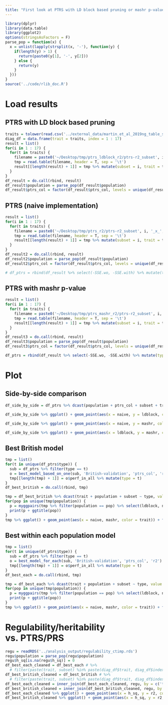 ```yaml
---
title: "First look at PTRS with LD block based pruning or mashr p-value"
---
```


```r
library(dplyr)
library(data.table)
library(ggplot2)
options(stringsAsFactors = F)
parse_pop = function(x) {
  x = unlist(lapply(strsplit(x, '-'), function(y) {
    if(length(y) > 1) {
      return(paste0(y[1], '-', y[2]))
    } else {
      return(y)
    }
  }))
}
source('../code/rlib_doc.R')
```

# Load results

## PTRS with LD block based pruning

```r
traits = tolower(read.csv('../external_data/martin_et_al_2019ng_table_s6.csv')$Trait)
diag_df = data.frame(trait = traits, index = 1 : 17)
result = list()
for(i in 1 : 17) {
  for(t in traits) {
    filename = paste0('~/Desktop/tmp/ptrs_ldblock_r2/ptrs-r2_subset', i, '_x_', t, '.txt')
    tmp = read.table(filename, header = T, sep = '\t')
    result[[length(result) + 1]] = tmp %>% mutate(subset = i, trait = t)
  }
}
df_result = do.call(rbind, result)
df_result$population = parse_pop(df_result$population)
df_result$ptrs_col = factor(df_result$ptrs_col, levels = unique(df_result$ptrs_col))
```

## PTRS (naive implementation)

```r
result = list()
for(i in 1 : 17) {
  for(t in traits) {
    filename = paste0('~/Desktop/tmp/ptrs_r2/ptrs-r2_subset', i, '_x_', t, '.txt')
    tmp = read.table(filename, header = T, sep = '\t')
    result[[length(result) + 1]] = tmp %>% mutate(subset = i, trait = t)
  }
}
df_result2 = do.call(rbind, result)
df_result2$population = parse_pop(df_result$population)
df_result2$ptrs_col = factor(df_result$ptrs_col, levels = unique(df_result$ptrs_col))

# df_ptrs = rbind(df_result %>% select(-SSE.wo, -SSE.with) %>% mutate(type = 'ldblock'), df_result2 %>% mutate(type = 'naive'))
```

## PTRS with mashr p-value

```r
result = list()
for(i in 1 : 17) {
  for(t in traits) {
    filename = paste0('~/Desktop/tmp/ptrs_mashr_r2/ptrs-r2_subset', i, '_x_', t, '.txt')
    tmp = read.table(filename, header = T, sep = '\t')
    result[[length(result) + 1]] = tmp %>% mutate(subset = i, trait = t)
  }
}
df_result3 = do.call(rbind, result)
df_result3$population = parse_pop(df_result$population)
df_result3$ptrs_col = factor(df_result$ptrs_col, levels = unique(df_result$ptrs_col))

df_ptrs = rbind(df_result %>% select(-SSE.wo, -SSE.with) %>% mutate(type = 'ldblock'), df_result2 %>% mutate(type = 'naive'), df_result3 %>% select(-SSE.wo, -SSE.with) %>% mutate(type = 'mashr'))
```

# Plot

## Side-by-side comparison

```r
df_side_by_side = df_ptrs %>% dcast(population + ptrs_col + subset + trait ~ type, value.var = 'r2')
```

```r
df_side_by_side %>% ggplot() + geom_point(aes(x = naive, y = ldblock, color = ptrs_col), alpha = .5) + facet_grid(trait~population, scales = 'free') + geom_abline(slope = 1, intercept = 0)
```

```r
df_side_by_side %>% ggplot() + geom_point(aes(x = naive, y = mashr, color = ptrs_col), alpha = .5) + facet_grid(trait~population, scales = 'free') + geom_abline(slope = 1, intercept = 0)
```

```r
df_side_by_side %>% ggplot() + geom_point(aes(x = ldblock, y = mashr, color = ptrs_col), alpha = .5) + facet_grid(trait~population, scales = 'free') + geom_abline(slope = 1, intercept = 0)
```

## Best British model

```r
tmp = list()
for(t in unique(df_ptrs$type)) {
  sub = df_ptrs %>% filter(type == t)
  o = best_model_based_on_one(sub, 'British-validation', 'ptrs_col', 'r2')
  tmp[[length(tmp) + 1]] = o$perf_in_all %>% mutate(type = t)
}
df_best_british = do.call(rbind, tmp)
```

```r
tmp = df_best_british %>% dcast(trait + population + subset ~ type, value.var = 'r2') # %>% mutate(diff = ldblock - naive) %>% ggplot() + geom_boxplot(aes(x = trait, y = diff, color = population)) + theme(legend.position = 'bottom', axis.text.x = element_text(angle = 90, vjust = 0.5, hjust = 1))# + scale_y_log10()
for(pop in unique(tmp$population)) {
  p = myggpairs(tmp %>% filter(population == pop) %>% select(ldblock, naive, mashr), tmp %>% filter(population == pop) %>% pull(trait)) + geom_abline(slope = 1, intercept = 0)
  print(p + ggtitle(pop))
}
tmp %>% ggplot() + geom_point(aes(x = naive, mashr, color = trait)) + facet_wrap(~population, scales = 'free') + geom_abline(slope = 1, intercept = 0)
```

## Best within each population model

```r
tmp = list()
for(t in unique(df_ptrs$type)) {
  sub = df_ptrs %>% filter(type == t)
  o = best_model_for_each(sub, 'British-validation', 'ptrs_col', 'r2')
  tmp[[length(tmp) + 1]] = o$perf_in_all %>% mutate(type = t)
}
df_best_each = do.call(rbind, tmp)
```

```r
tmp = df_best_each %>% dcast(trait + population + subset ~ type, value.var = 'r2') # %>% mutate(diff = ldblock - naive) %>% ggplot() + geom_boxplot(aes(x = trait, y = diff, color = population)) + theme(legend.position = 'bottom', axis.text.x = element_text(angle = 90, vjust = 0.5, hjust = 1))# + scale_y_log10()
for(pop in unique(tmp$population)) {
  p = myggpairs(tmp %>% filter(population == pop) %>% select(ldblock, naive, mashr), tmp %>% filter(population == pop) %>% pull(trait)) + geom_abline(slope = 1, intercept = 0)
  print(p + ggtitle(pop))
}
tmp %>% ggplot() + geom_point(aes(x = naive, mashr, color = trait)) + facet_wrap(~population, scales = 'free') + geom_abline(slope = 1, intercept = 0)
```


# Regulability/heritability vs. PTRS/PRS

```r
regu = readRDS('../analysis_output/regulability_ctimp.rds')
regu$population = parse_pop(regu$population)
regu$h_sq[is.na(regu$h_sq)] = 0
df_best_each_cleaned = df_best_each # %>% 
  # filter(paste(trait, subset) %in% paste(diag_df$trait, diag_df$index))
df_best_british_cleaned = df_best_british # %>% 
  # filter(paste(trait, subset) %in% paste(diag_df$trait, diag_df$index))
df_best_each_cleaned = inner_join(df_best_each_cleaned, regu, by = c('trait', 'population'))
df_best_british_cleaned = inner_join(df_best_british_cleaned, regu, by = c('trait', 'population'))
df_best_each_cleaned %>% ggplot() + geom_point(aes(x = h_sq, y = r2, color = type), alpha = .5) + facet_wrap(~population) + ggtitle('Best model within each population')
df_best_british_cleaned %>% ggplot() + geom_point(aes(x = h_sq, y = r2, color = type), alpha = .5) + facet_wrap(~population) + ggtitle('Best British model')
```
